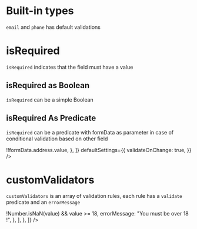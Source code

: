 
<Meta title="Common/Validation" component={Form} />

# Built-in types

`email` and `phone` has default validations

<Preview>
  <Story name="Build-in type">
    <Form
      fields={[
        {
          name: "field-1",
          type: "email",
          label: "Email type auto validated",
          placeholder: "Input and see what happens on blur",
        },
        {
          name: "phone",
          type: "phone",
          isRequired: true,
          validateOnChange: true,
          placeholder: "Input and see what happens on change",
          label: "Phone type auto validated",
        },
      ]}
    />
  </Story>
</Preview>

# isRequired

`isRequired` indicates that the field must have a value

## isRequired as Boolean

`isRequired` can be a simple Boolean

<Preview>
  <Story name="isRequired Boolean">
    <Form
      fields={[
        {
          type: "text",
          name: "field-1",
          label: "Not Required",
          placeholder: "Nothing will happen whatever input",
        },
        {
          type: "text",
          name: "field-2",
          label: "Required",
          placeholder: "Click Validate and see what happens",
          isRequired: true,
        },
      ]}
      defaultSettings={{
        validateOnChange: true,
      }}
    />
  </Story>
</Preview>

## isRequired As Predicate

`isRequired` can be a predicate with formData as parameter in case of conditional validation based on other field

<Preview>
  <Story name="isRequired Predicate">
    <Form
      fields={[
        {
          type: "text",
          name: "address",
          label: "Address",
          placeholder: "will be use to validate city",
        },
        {
          type: "text",
          name: "city",
          label: "City",
          placeholder: "Required if address assigned",
          isRequired: formData => !!formData.address.value,
        },
      ]}
      defaultSettings={{
        validateOnChange: true,
      }}
    />
  </Story>
</Preview>

# customValidators

`customValidators` is an array of validation rules, each rule has a `validate` predicate and an `errorMessage`

<Preview>
  <Story name="Custom Validators">
    <Form
      fields={[
        {
          type: "number",
          name: "age",
          label: "Age",
          placeholder: "is not required, but must be over 18 if field is assigned",
          validateOnChange: true,
          customValidators: [
            {
              validate: (value, formData) => !Number.isNaN(value) && value >= 18,
              errorMessage: "You must be over 18 !",
            },
          ],
        },
      ]}
    />
  </Story>
</Preview>
